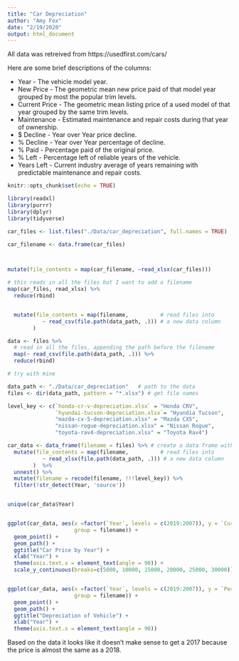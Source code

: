 ```yaml
---
title: "Car Depreciation"
author: "Amy Fox"
date: "2/19/2020"
output: html_document
---
```



All data was retreived from https://usedfirst.com/cars/

Here are some brief descriptions of the columns:

- Year - The vehicle model year.
- New Price - The geometric mean new price paid of that model year grouped by most the popular trim levels.
- Current Price - The geometric mean listing price of a used model of that year grouped by the same trim levels.
- Maintenance - Estimated maintenance and repair costs during that year of ownership.
- $ Decline - Year over Year price decline.
- % Decline - Year over Year percentage of decline.
- % Paid - Percentage paid of the original price.
- % Left - Percentage left of reliable years of the vehicle.
- Years Left - Current industry average of years remaining with predictable maintenance and repair costs.

```r
knitr::opts_chunk$set(echo = TRUE)
```


```r
library(readxl)
library(purrr)
library(dplyr)
library(tidyverse)
```

```r

car_files <- list.files("./Data/car_depreciation", full.names = TRUE)

car_filename <- data.frame(car_files)



mutate(file_contents = map(car_filename, ~read_xlsx(car_files)))

# this reads in all the files but I want to add a filename
map(car_files, read_xlsx) %>%
  reduce(rbind)


  mutate(file_contents = map(filename,          # read files into
           ~ read_csv(file.path(data_path, .))) # a new data column
        )

data <- files %>%
  # read in all the files, appending the path before the filename
  map(~ read_csv(file.path(data_path, .))) %>% 
  reduce(rbind)
```


```r
# try with mine

data_path <- "./Data/car_depreciation"   # path to the data
files <- dir(data_path, pattern = "*.xlsx") # get file names

level_key <- c(`honda-cr-v-depreciation.xlsx` = "Honda CRV",
               `hyundai-tucson-depreciation.xlsx`= "Hyundia Tucson",
               "mazda-cx-5-depreciation.xlsx" = "Mazda CX5",
               "nissan-rogue-depreciation.xlsx" = "Nissan Rogue",
               "toyota-rav4-depreciation.xlsx" = "Toyota Rav4")

car_data <- data_frame(filename = files) %>% # create a data frame with filenames
  mutate(file_contents = map(filename,          # read files into
           ~ read_xlsx(file.path(data_path, .))) # a new data column
        )  %>%
  unnest() %>%
  mutate(filename = recode(filename, !!!level_key)) %>%
  filter(!str_detect(Year, 'source'))


unique(car_data$Year)


ggplot(car_data, aes(x =factor(`Year`, levels = c(2019:2007)), y = `Current Price`, color = filename, 
                     group = filename)) +
  geom_point() +
  geom_path() +
  ggtitle("Car Price by Year") +
  xlab("Year") +
  theme(axis.text.x = element_text(angle = 90)) +
  scale_y_continuous(breaks=c(5000, 10000, 15000, 20000, 25000, 30000))


ggplot(car_data, aes(x =factor(`Year`, levels = c(2019:2007)), y = `Percent Paid`, color = filename, 
                     group = filename)) +
  geom_point() +
  geom_path() +
  ggtitle("Depreciation of Vehicle") +
  xlab("Year") +
  theme(axis.text.x = element_text(angle = 90)) 
```

Based on the data it looks like it doesn't make sense to get a 2017 because the price is almost the same as a 2018.